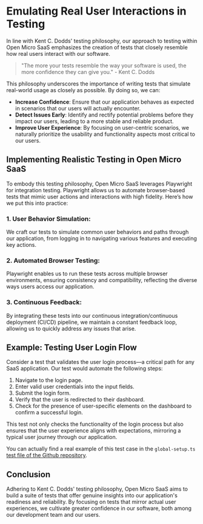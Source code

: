 # Emulating Real User Interactions in Testing

In line with Kent C. Dodds' testing philosophy, our approach to testing within Open Micro SaaS emphasizes the creation of tests that closely resemble how real users interact with our software.

> "The more your tests resemble the way your software is used, the more confidence they can give you." - Kent C. Dodds

This philosophy underscores the importance of writing tests that simulate real-world usage as closely as possible. By doing so, we can:

- **Increase Confidence**: Ensure that our application behaves as expected in scenarios that our users will actually encounter.
- **Detect Issues Early**: Identify and rectify potential problems before they impact our users, leading to a more stable and reliable product.
- **Improve User Experience**: By focusing on user-centric scenarios, we naturally prioritize the usability and functionality aspects most critical to our users.

## Implementing Realistic Testing in Open Micro SaaS

To embody this testing philosophy, Open Micro SaaS leverages Playwright for integration testing. Playwright allows us to automate browser-based tests that mimic user actions and interactions with high fidelity. Here’s how we put this into practice:

### 1. **User Behavior Simulation**:

We craft our tests to simulate common user behaviors and paths through our application, from logging in to navigating various features and executing key actions.

### 2. **Automated Browser Testing**:

Playwright enables us to run these tests across multiple browser environments, ensuring consistency and compatibility, reflecting the diverse ways users access our application.

### 3. **Continuous Feedback**:

By integrating these tests into our continuous integration/continuous deployment (CI/CD) pipeline, we maintain a constant feedback loop, allowing us to quickly address any issues that arise.

## Example: Testing User Login Flow

Consider a test that validates the user login process—a critical path for any SaaS application. Our test would automate the following steps:

1. Navigate to the login page.
2. Enter valid user credentials into the input fields.
3. Submit the login form.
4. Verify that the user is redirected to their dashboard.
5. Check for the presence of user-specific elements on the dashboard to confirm a successful login.

This test not only checks the functionality of the login process but also ensures that the user experience aligns with expectations, mirroring a typical user journey through our application.

You can actually find a real example of this test case in the `global-setup.ts` [test file of the Github repository](https://github.com/product-makers-hub/open-micro-saas/blob/main/tests/global-setup.ts).

## Conclusion

Adhering to Kent C. Dodds' testing philosophy, Open Micro SaaS aims to build a suite of tests that offer genuine insights into our application's readiness and reliability. By focusing on tests that mirror actual user experiences, we cultivate greater confidence in our software, both among our development team and our users.
